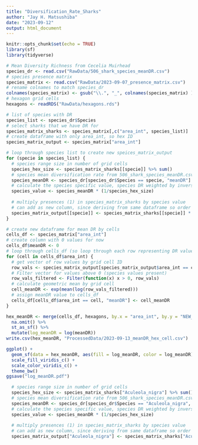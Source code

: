 ```yaml
---
title: "Diversification_Rate_Sharks"
author: "Jay H. Matsushiba"
date: "2023-09-12"
output: html_document
---
```


```r
knitr::opts_chunk$set(echo = TRUE)
library(sf)
library(tidyverse)
```



```r
# Mean Diversity Richness from Cecelia Muirhead
species_dr <- read.csv("RawData/506_shark_species_meanDR.csv")
# species presence matrix 
species_matrix <- read.csv("RawData/2023-09-07_presence_matrix.csv")
# rename colnames to match species_dr
colnames(species_matrix) <- gsub("\\.", "_", colnames(species_matrix) )
# hexagon grid cells 
hexagons <- readRDS("RawData/hexagons.rds")

# list of species with DR
species_list <- species_dr$Species
# select sharks that we have DR for 
species_matrix_sharks <- species_matrix[,c("area_int", species_list)]
# create dataframe with only area_int, so hex ID
species_matrix_output <- species_matrix["area_int"]

# loop through species list to create new speices_matrix_output
for (specie in species_list) {
  # species range size in number of grid cells 
  species_hex_size <- species_matrix_sharks[[specie]] %>% sum()
  # species mean diversification rate from 506_shark_species_meanDR.csv
  species_meanDR <- species_dr[species_dr$Species == specie, "meanDR"]
  # calculate the species specific value, species DR weighted by inverse of range size 
  species_value <- species_meanDR * (1/species_hex_size)
  
  # multiply presences (1) in species_matrix_sharks by species value 
  # can add as new column, since deriving from same dataframe so order of rows is maintained
  species_matrix_output[[specie]] <- species_matrix_sharks[[specie]] * species_value
}

# create new dataframe for mean DR by cells 
cells_df <- species_matrix["area_int"]
# create column with 0 values for now
cells_df$meanDR <- 0
# loop through cells_df (so loop through each row representing DR values from species in the cell)
for (cell in cells_df$area_int) {
  # get vector of row values by grid cell ID
  row_vals <- species_matrix_output[species_matrix_output$area_int == cell,-1] %>% as.numeric()
  # Filter vector for values above 0 (species values present)
  row_vals_filtered <- Filter(function(x) x > 0, row_vals)
  # calculate geometric mean by grid cell 
  cell_meanDR <- exp(mean(log(row_vals_filtered))) 
  # assign meanDR value to cells_df 
  cells_df[cells_df$area_int == cell, "meanDR"] <- cell_meanDR
}

hex_meanDR <- merge(cells_df, hexagons, by.x = "area_int", by.y = "NEW_FID") %>%
  na.omit() %>%
  st_as_sf() %>%
  mutate(log_meanDR = log(meanDR))
write.csv(hex_meanDR, "ProcessedData/2023-09-13_meanDR_hex_cell.csv")

ggplot() +
  geom_sf(data = hex_meanDR, aes(fill = log_meanDR, color = log_meanDR)) +
  scale_fill_viridis_c() +
  scale_color_viridis_c() +
  theme_bw()
ggsave("log_meanDR.pdf")
```


```r
  # species range size in number of grid cells 
  species_hex_size <- species_matrix_sharks["Aculeola_nigra"] %>% sum()
  # species mean diversification rate from 506_shark_species_meanDR.csv
  species_meanDR <- species_dr[species_dr$Species == "Aculeola_nigra", "meanDR"]
  # calculate the species specific value, species DR weighted by inverse of range size 
  species_value <- species_meanDR * (1/species_hex_size)
  
  # multiply presences (1) in species_matrix_sharks by species value 
  # can add as new column, since deriving from same dataframe so order of rows is maintained
  species_matrix_output["Aculeola_nigra"] <- species_matrix_sharks["Aculeola_nigra"] * species_value
```


